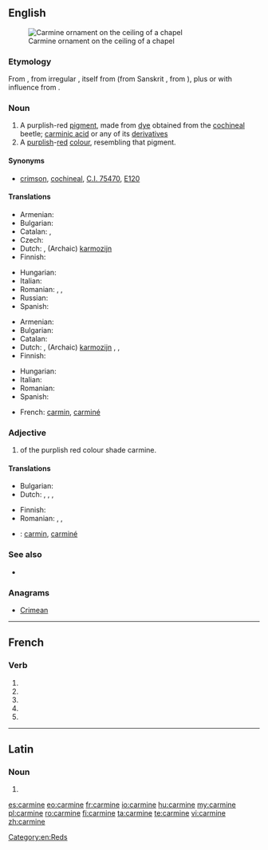 {{also|Carmine|carminé}}
==English==
[[File:Vordan Karmir (Cochineal Red) ornament on the ceiling of S. Grigor Chapel, Noravank monastery.jpg|thumb|Carmine ornament on the ceiling of a chapel]]

===Etymology===
From {{etyl|fr|en}} {{term|carmin|lang=fr}}, from irregular {{etyl|ML.|en}} {{term|carminium|lang=la}}, itself from {{etyl|ar|en}} {{term|قرمز||crimson, [[kermes]]|lang=ar|sc=Arab|tr=qirmiz}} (from Sanskrit {{term|कृमिज|tr=kṛmija|lang=sa||produced by worms}}, from {{term|कृमि||worm, insect|sc=Deva|tr=kṛ́mi|lang=sa}}), plus or with influence from {{etyl|la|en}} {{term|minium|lang=la}}.

===Noun===
{{en-noun}}

# A purplish-red [[pigment]], made from [[dye]] obtained from the [[cochineal]] beetle; [[carminic acid]] or any of its [[derivative]]s
# A [[purplish]]-[[red]] [[colour]], resembling that pigment.
#: {{color panel|7F3A3F}}

====Synonyms====
* {{sense|pigment}} [[crimson]], [[cochineal]], [[C.I. 75470]], [[E120]]

====Translations====
{{trans-top|purplish-red pigment}}
* Armenian: {{t+|hy|որդան կարմիր|tr=ordan karmir}}
* Bulgarian: {{t|bg|кармин}}
* Catalan: {{t|ca|carmí|m}}, {{t|ca|grana|m}}
* Czech: {{t+|cs|karmín|m}}
* Dutch: {{t+|nl|karmijn|n}}, (Archaic) [[karmozijn]] {{g|n}}
* Finnish: {{t+|fi|karmiini}}
{{trans-mid}}
* Hungarian: {{t+|hu|kármin}}
* Italian: {{t+|it|carminio}}
* Romanian: {{t+|ro|carmin|n}}, {{t+|ro|cârmâz|n}}, {{t+|ro|coșenilă|f}}
* Russian: {{t+|ru|кармин|m|sc=Cyrl|tr=karmín}}
* Spanish: {{t+|es|carmín}}
{{trans-bottom}}

{{trans-top|purplish-red colour}}
* Armenian: {{t+|hy|որդան կարմիր|tr=ordan karmir}}
* Bulgarian: {{t|bg|тъмночервен цвят}}
* Catalan: {{t|ca|carmí}}
* Dutch: {{t+|nl|karmijn|n}}, (Archaic) [[karmozijn]] {{g|n}}, {{t+|nl|karmijnrood|n}}, {{t+|nl|karmozijnrood|n}}
* Finnish: {{t|fi|karmiininpunainen}}
{{trans-mid}}
* Hungarian: {{t+|hu|kármin}}
* Italian: {{t+|it|carminio}}
* Romanian: {{t+|ro|carmin}}
* Spanish: {{t+|es|carmín}}
{{trans-bottom}}

{{checktrans}}
<!--Remove this section once all of the translations below have been moved into the tables above.-->
* French: [[carmin]], [[carminé]]

===Adjective===
{{head|en|adjective}}

# of the purplish red colour shade carmine.

====Translations====
{{trans-top|of the purplish red colour shade carmine}}
* Bulgarian: {{t+|bg|тъмночервен}}
* Dutch: {{t+|nl|karmijnrood}}, {{t+|nl|karmozijnrood}}, {{t|nl|karmijnen}}, {{t|nl|karmozijnen}}
{{trans-mid}}
* Finnish: {{t|fi|karmiininpunainen}}
* Romanian: {{t+|ro|carmin}}, {{t+|ro|stacojiu}}, {{t+|ro|cârmâziu}}
{{trans-bottom}}

{{checktrans-top}}
<!--Remove this section once all of the translations below have been moved into the tables above.-->
* {{ttbc|fr}}: [[carmin]], [[carminé]]
{{trans-bottom}}

===See also===
* {{list:reds/en}}

===Anagrams===
* [[Crimean#English|Crimean]]

[[Category:en:Reds]]

----

==French==

===Verb===
{{fr-verb-form}}

# {{conjugation of|carminer||1|s|pres|ind|lang=fr}}
# {{conjugation of|carminer||3|s|pres|ind|lang=fr}}
# {{conjugation of|carminer||1|s|pres|sub|lang=fr}}
# {{conjugation of|carminer||3|s|pres|sub|lang=fr}}
# {{conjugation of|carminer||2|s|imp|lang=fr}}
----

==Latin==

===Noun===
{{la-noun-form|carmine}}

# {{inflection of|carmen||abl|s|lang=la}}

[[es:carmine]]
[[eo:carmine]]
[[fr:carmine]]
[[io:carmine]]
[[hu:carmine]]
[[my:carmine]]
[[pl:carmine]]
[[ro:carmine]]
[[fi:carmine]]
[[ta:carmine]]
[[te:carmine]]
[[vi:carmine]]
[[zh:carmine]]